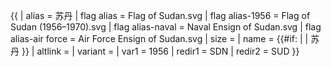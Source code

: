 {{ {{{1<noinclude>|country showdata</noinclude>}}}
| alias = 苏丹
| flag alias = Flag of Sudan.svg
| flag alias-1956 = Flag of Sudan (1956–1970).svg
| flag alias-naval = Naval Ensign of Sudan.svg
| flag alias-air force = Air Force Ensign of Sudan.svg
| size = {{{size|}}}
| name = {{#if: {{{name|}}} | {{{name|}}} | 苏丹 }}
| altlink = {{{altlink|}}}
| variant = {{{variant|}}}
<noinclude>
| var1 = 1956
| redir1 = SDN
| redir2 = SUD
</noinclude>
}}